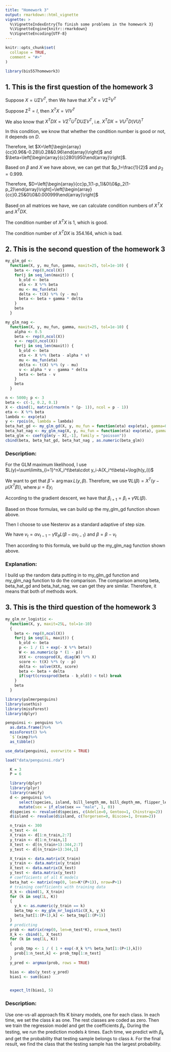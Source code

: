 ```yaml
---
title: "Homework 3"
output: rmarkdown::html_vignette
vignette: >
  %\VignetteIndexEntry{To finish some problems in the homework 3}
  %\VignetteEngine{knitr::rmarkdown}
  %\VignetteEncoding{UTF-8}
---
```


```r
knitr::opts_chunk$set(
  collapse = TRUE,
  comment = "#>"
)
```

```r
library(bis557homework3)
```

## 1. This is the first question of the homework 3
Suppose $X = U\Sigma V^T$, then We have that $X^TX=V \Sigma^2 V^T$

Suppose $\Sigma^2=I$, then $X^TX=VIV^T$

We also know that $X^TDX=V\Sigma^TU^TDU\Sigma V^T$, i.e. $X^TDX=VU^TD(VU)^T$

In this condition, we know that whether the condition number is good or not, it depends on $D$.

Therefore, let $X=\left[\begin{array}{cc}0.96&-0.28\\0.28&0.96\end{array}\right]$ and $\beta=\left[\begin{array}{c}280\\950\end{array}\right]$.

Based on $\beta$ and $X$ we have above, we can get that $p_1=\frac{1}{2}$ and $p_2=0.999$.

Therefore, $D=\left[\begin{array}{cc}p_1(1-p_1)&0\\0&p_2(1-p_2)\end{array}\right]=\left[\begin{array}{cc}0.25&0\\0&0.000999\end{array}\right]$

Based on all matrices we have, we can calculate condition numbers of $X^TX$ and $X^TDX$.

The condition number of $X^TX$ is $1$, which is good.

The condition number of $X^TDX$ is $354.164$, which is bad.

## 2. This is the second question of the homework 3
```r
my_glm_gd <-
  function(X, y, mu_fun, gamma, maxit=25, tol=1e-10) {
    beta <- rep(0,ncol(X))
    for(j in seq_len(maxit)) {
      b_old <- beta
      eta <- X %*% beta
      mu <- mu_fun(eta)
      delta <- t(X) %*% (y - mu)
      beta <- beta + gamma * delta
    }
    beta
  }
```
```r
my_glm_nag <-
  function(X, y, mu_fun, gamma, maxit=25, tol=1e-10) {
    alpha <- 0.5
    beta <- rep(0,ncol(X))
    v <- rep(0,ncol(X))
    for(j in seq_len(maxit)) {
      b_old <- beta
      eta <- X %*% (beta - alpha * v)
      mu <- mu_fun(eta)
      delta <- t(X) %*% (y - mu)
      v <- alpha * v - gamma * delta
      beta <- beta - v
    }
    beta
  }
```
```r
n <- 5000; p <- 3
beta <- c(-1, 0.2, 0.1)
X <- cbind(1, matrix(rnorm(n * (p- 1)), ncol = p - 1))
eta <- X %*% beta
lambda <- exp(eta)
y <- rpois(n, lambda = lambda)
beta_hat_gd <- my_glm_gd(X, y, mu_fun = function(eta) exp(eta), gamma=0.0005, maxit=200)
beta_hat_nag <- my_glm_nag(X, y, mu_fun = function(eta) exp(eta), gamma=0.0005)
beta_glm <- coef(glm(y ~ X[,-1], family = "poisson"))
cbind(beta, beta_hat_gd, beta_hat_nag , as.numeric(beta_glm))
```
### Description:
For the GLM maximum likelihood, I use $L(y)=\sum\limits_{i=1}^nX_i^t\beta\cdot y_i-A(X_i^t\beta)+\log(h(y_i))$

We want to get that $\hat{\beta}=\arg\max L(y,\beta)$. Therefore, we use $\nabla L(\beta)=X^T(y-\mu(X^T\beta))$, where $\mu=Ey_i$

According to the gradient descent, we have that $\beta_{i+1}=\beta_i+\gamma\nabla L(\beta)$.

Based on those formulas, we can build up the my_glm_gd function shown above.

Then I choose to use Nesterov as a standard adaptive of step size.

We have $v_t=\alpha v_{t-1}-\gamma\nabla_{\theta}L(\beta-\alpha v_{t-1})$ and $\beta=\beta-v_t$

Then according to this formula, we build up the my_glm_nag function shown above.

### Explanation:
I build up the random data putting in to my_glm_gd function and my_glm_nag function to do the comparison. The comparison among beta, beta_hat_gd and beta_hat_nag, we can get they are similar. Therefore, it means that both of methods work.


## 3. This is the third question of the homework 3
```r
my_glm_nr_logistic <-
  function(X, y, maxit=25L, tol=1e-10)
  {
    beta <- rep(0,ncol(X))
    for(j in seq(1L, maxit)) {
      b_old <- beta
      p <- 1 / (1 + exp(- X %*% beta))
      W <- as.numeric(p * (1 - p))
      XtX <- crossprod(X, diag(W) %*% X)
      score <- t(X) %*% (y - p)
      delta <- solve(XtX, score)
      beta <- beta + delta
      if(sqrt(crossprod(beta - b_old)) < tol) break
    }
    beta
  }
```

```r
library(palmerpenguins)
library(usethis)
library(missForest)
library(dplyr)

penguinsi <- penguins %>%
  as.data.frame()%>%
  missForest() %>%
  `$`(ximp)%>%
  as_tibble()

use_data(penguinsi, overwrite = TRUE)

load("data/penguinsi.rda")
```

```r
  K = 3
  P = 6

  library(dplyr)
  library(plyr)
  library(ramify)
  d <- penguinsi %>%
      select(species, island, bill_length_mm, bill_depth_mm, flipper_length_mm, body_mass_g, sex) %>%
      mutate(sex = if_else(sex == "male", 1, 0))
  d$species <- revalue(d$species, c(Adelie=0, Gentoo=1, Chinstrap=2))
  d$island <- revalue(d$island, c(Torgersen=0, Biscoe=1, Dream=2))

  n_train <- 300
  n_test <- 44
  X_train <- d[1:n_train,2:7]
  y_train <- d[1:n_train,1]
  X_test <- d[(n_train+1):344,2:7]
  y_test <- d[(n_train+1):344,1]

  X_train <- data.matrix(X_train)
  y_train <- data.matrix(y_train)
  X_test <- data.matrix(X_test)
  y_test <- data.matrix(y_test)
  # coefficients of all K models
  beta_hat <- matrix(rep(0, len=K*(P+1)), nrow=P+1)
  # training coefficients with training data
  X_k <- cbind(1, X_train)
  for (k in seq(1L, K))
  {
    y_k <- as.numeric(y_train == k)
    beta_tmp <- my_glm_nr_logistic(X_k, y_k)
    beta_hat[1:(P+1),k] <- beta_tmp[1:(P+1)]
  }
  # predicting
  prob <- matrix(rep(0, len=n_test*K), nrow=n_test)
  X_k <- cbind(1, X_test)
  for (k in seq(1L, K))
  {
    prob_tmp <- 1 / ( 1 + exp(-X_k %*% beta_hat[1:(P+1),k]))
    prob[1:n_test,k] <- prob_tmp[1:n_test]
  }
  y_pred <- argmax(prob, rows = TRUE)

  bias <- abs(y_test-y_pred)
  bias1 <- sum(bias)


  expect_lt(bias1, 5)
```

### Description:
Use one-vs-all approach fits K binary models, one for each class. In each time, we set the class $k$ as one. The rest classes are coded as zero. Then we train the regression model and get the coefficients $\beta_k$. During the testing, we run the prediction models $k$ times. Each time, we predict with $\beta_k$ and get the probability that testing sample belongs to class $k$. For the final result, we find the class that the testing sample has the largest probability.
